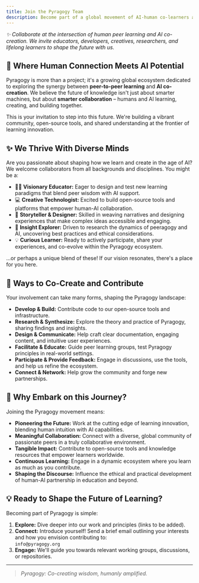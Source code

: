 ```yaml
---
title: Join the Pyragogy Team
description: Become part of a global movement of AI-human co-learners and builders. Contribute, collaborate, and co-evolve with us.
---
```


_✨ Collaborate at the intersection of human peer learning and AI co-creation. We invite educators, developers, creatives, researchers, and lifelong learners to shape the future with us._

## 🌱 Where Human Connection Meets AI Potential

Pyragogy is more than a project; it's a growing global ecosystem dedicated to exploring the synergy between **peer-to-peer learning** and **AI co-creation**. We believe the future of knowledge isn't just about smarter machines, but about **smarter collaboration** – humans and AI learning, creating, and building together.

This is your invitation to step into this future. We're building a vibrant community, open-source tools, and shared understanding at the frontier of learning innovation.

## ✨ We Thrive With Diverse Minds

Are you passionate about shaping how we learn and create in the age of AI? We welcome collaborators from all backgrounds and disciplines. You might be a:

- 🧑‍🏫 **Visionary Educator:** Eager to design and test new learning paradigms that blend peer wisdom with AI support.
- 💻 **Creative Technologist:** Excited to build open-source tools and platforms that empower human-AI collaboration.
- 🎨 **Storyteller & Designer:** Skilled in weaving narratives and designing experiences that make complex ideas accessible and engaging.
- 🔬 **Insight Explorer:** Driven to research the dynamics of peeragogy and AI, uncovering best practices and ethical considerations.
- 💡 **Curious Learner:** Ready to actively participate, share your experiences, and co-evolve within the Pyragogy ecosystem.

...or perhaps a unique blend of these! If our vision resonates, there's a place for you here.

## 🚀 Ways to Co-Create and Contribute

Your involvement can take many forms, shaping the Pyragogy landscape:

- **Develop & Build:** Contribute code to our open-source tools and infrastructure.
- **Research & Synthesize:** Explore the theory and practice of Pyragogy, sharing findings and insights.
- **Design & Communicate:** Help craft clear documentation, engaging content, and intuitive user experiences.
- **Facilitate & Educate:** Guide peer learning groups, test Pyragogy principles in real-world settings.
- **Participate & Provide Feedback:** Engage in discussions, use the tools, and help us refine the ecosystem.
- **Connect & Network:** Help grow the community and forge new partnerships.

## 🤝 Why Embark on this Journey?

Joining the Pyragogy movement means:

- **Pioneering the Future:** Work at the cutting edge of learning innovation, blending human intuition with AI capabilities.
- **Meaningful Collaboration:** Connect with a diverse, global community of passionate peers in a truly collaborative environment.
- **Tangible Impact:** Contribute to open-source tools and knowledge resources that empower learners worldwide.
- **Continuous Learning:** Engage in a dynamic ecosystem where you learn as much as you contribute.
- **Shaping the Discourse:** Influence the ethical and practical development of human-AI partnership in education and beyond.

## 💡 Ready to Shape the Future of Learning?

Becoming part of Pyragogy is simple:

1. **Explore:** Dive deeper into our work and principles (links to be added).
2. **Connect:** Introduce yourself! Send a brief email outlining your interests and how you envision contributing to:  
   `info@pyragogy.org`
3. **Engage:** We'll guide you towards relevant working groups, discussions, or repositories.

---

> _Pyragogy: Co-creating wisdom, humanly amplified._

